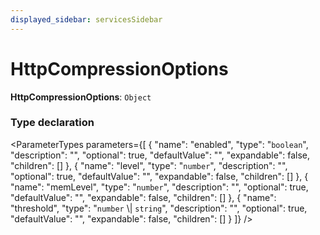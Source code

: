 ```yaml
---
displayed_sidebar: servicesSidebar
---
```



# HttpCompressionOptions

 **HttpCompressionOptions**: `Object`

### Type declaration

<ParameterTypes parameters={[
  {
    "name": "enabled",
    "type": "`boolean`",
    "description": "",
    "optional": true,
    "defaultValue": "",
    "expandable": false,
    "children": []
  },
  {
    "name": "level",
    "type": "`number`",
    "description": "",
    "optional": true,
    "defaultValue": "",
    "expandable": false,
    "children": []
  },
  {
    "name": "memLevel",
    "type": "`number`",
    "description": "",
    "optional": true,
    "defaultValue": "",
    "expandable": false,
    "children": []
  },
  {
    "name": "threshold",
    "type": "`number` \\| `string`",
    "description": "",
    "optional": true,
    "defaultValue": "",
    "expandable": false,
    "children": []
  }
]} />
